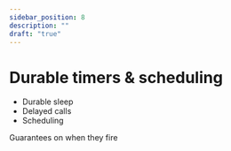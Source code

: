 ```yaml
---
sidebar_position: 8
description: ""
draft: "true"
---
```



# Durable timers & scheduling

- Durable sleep
- Delayed calls
- Scheduling

Guarantees on when they fire
